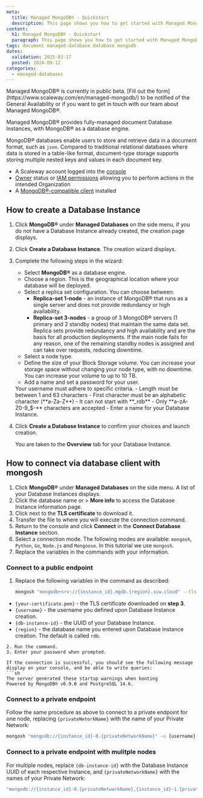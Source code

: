 ```yaml
---
meta:
  title: Managed MongoDB® - Quickstart
  description: This page shows you how to get started with Managed MongoDB®.
content:
  h1: Managed MongoDB® - Quickstart
  paragraph: This page shows you how to get started with Managed MongoDB®.
tags: document managed-database database mongodb
dates:
  validation: 2025-03-17
  posted: 2024-09-12
categories:
  - managed-databases
---
```


<Message type="important">
Managed MongoDB® is currently in public beta. [Fill out the form](https://www.scaleway.com/en/managed-mongodb/) to be notified of the General Availability or if you want to get in touch with our team about Managed MongoDB®.
</Message>

Managed MongoDB® provides fully-managed document Database Instances, with  MongoDB® as a database engine.

MongoDB® databases enable users to store and retrieve data in a document format, such as `json`. Compared to traditional relational databases where data is stored in a table-like format, document-type storage supports storing multiple nested keys and values in each document key.

<Macro id="requirements" />

- A Scaleway account logged into the [console](https://console.scaleway.com)
- [Owner](/iam/concepts/#owner) status or [IAM permissions](/iam/concepts/#permission) allowing you to perform actions in the intended Organization
- A [MongoDB®-compatible client](https://www.mongodb.com/try/download/shell) installed

## How to create a Database Instance

1. Click **MongoDB®** under **Managed Databases** on the side menu, if you do not have a Database Instance already created, the creation page displays.
2. Click **Create a Database Instance**. The creation wizard displays.
3. Complete the following steps in the wizard:
    - Select **MongoDB®** as a database engine.
    - Choose a region. This is the geographical location where your database will be deployed.
    - Select a replica set configuration. You can choose between:
        - **Replica-set 1-node** - an instance of MongoDB® that runs as a single server and does not provide redundancy or high availability.
        - **Replica-set 3-nodes** - a group of 3 MongoDB® servers (1 primary and 2 standby nodes) that maintain the same data set. Replica sets provide redundancy and high availability and are the basis for all production deployments. If the main node fails for any reason, one of the remaining standby nodes is assigned and can take over requests, reducing downtime.
    - Select a node type.
    - Define the size of your Block Storage volume. You can increase your storage space without changing your node type, with no downtime. You can increase your volume to up to 10 TB.
    - Add a name and set a password for your user.
    <Message type="important">
    Your username must adhere to specific criteria.
      - Length must be between 1 and 63 characters
      - First character must be an alphabetic character (**a-Za-Z**)
      - It can not start with **_rdb**
      - Only **a-zA-Z0-9_$-** characters are accepted
    </Message>
    - Enter a name for your Database Instance.
4. Click **Create a Database Instance** to confirm your choices and launch creation.

    You are taken to the **Overview** tab for your Database Instance.

## How to connect via database client with mongosh

1. Click **MongoDB®** under **Managed Databases** on the side menu. A list of your Database Instances displays.
2. Click the database name or <Icon name="more" /> > **More info** to access the Database Instance information page.
3. Click <Icon name="download" /> next to the **TLS certificate** to download it.
4. Transfer the file to where you will execute the connection command.
5. Return to the console and click **Connect** in the **Connect Database Instance** section.
6. Select a connection mode. The following modes are available: `mongosh`, `Python`, `Go`, `Node.js` and `Mongoose`. In this tutorial we use `mongosh`.
7. Replace the variables in the commands with your information.

### Connect to a public endpoint

1. Replace the following variables in the command as described:
    ```sh
    mongosh "mongodb+srv://{instance_id}.mgdb.{region}.scw.cloud" --tlsCAFile {your_certificate.pem} -u {username}
    ```

  - `{your-certificate.pem}` - the TLS certificate downloaded on **step 3**.
  - `{username}` -  the username you defined upon Database Instance creation.
  - `{db-instance-id}` - the UUID of your Database Instance.
  - `{region}` - the database name you entered upon Database Instance creation. The default is called `rdb`.

  ```
2. Run the command.
3. Enter your password when prompted.

If the connection is successful, you should see the following message display on your console, and be able to write queries:
  ```sh
  The server generated these startup warnings when booting
  Powered by MongoDB® v0.9.0 and PostgreSQL 14.6.
  ```

### Connect to a private endpoint

Follow the same procedure as above to connect to a private endpoint for one node, replacing `{privateNetorkName}` with the name of your Private Network:

  ```sh
  mongosh "mongodb://{instance_id}-0.{privateNetworkName}" -u {username}
  ```
### Connect to a private endpoint with mulitple nodes

For multiple nodes, replace `{db-instance-id}` with the Database Instance UUID of each respective Instance, and `{privateNetworkName}` with the names of your Private Network:

  ```sh
  "mongodb://{instance_id}-0.{privateNetworkName},{instance_id}-1.{privateNetworkName},{instance_id}-2.{privateNetworkName}" -u {username}
  ```